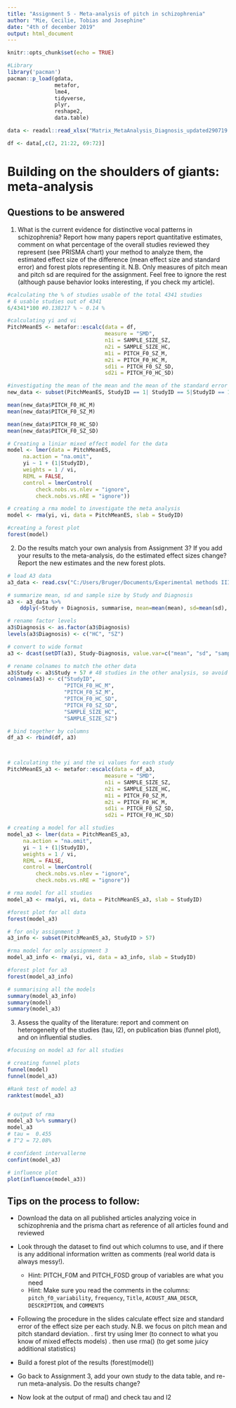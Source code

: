 ```yaml
---
title: "Assignment 5 - Meta-analysis of pitch in schizophrenia"
author: "Mie, Cecilie, Tobias and Josephine"
date: "4th of december 2019"
output: html_document
---
```


```r
knitr::opts_chunk$set(echo = TRUE)

#Library 
library('pacman')
pacman::p_load(gdata,
               metafor,
               lme4,
               tidyverse,
               plyr,
               reshape2,
               data.table)

data <- readxl::read_xlsx("Matrix_MetaAnalysis_Diagnosis_updated290719.xlsx")

df <- data[,c(2, 21:22, 69:72)]
```

# Building on the shoulders of giants: meta-analysis

## Questions to be answered

1. What is the current evidence for distinctive vocal patterns in schizophrenia? Report how many papers report quantitative estimates, comment on what percentage of the overall studies reviewed they represent (see PRISMA chart) your method to analyze them, the estimated effect size of the difference (mean effect size and standard error) and forest plots representing it. N.B. Only measures of pitch mean and pitch sd are required for the assignment. Feel free to ignore the rest (although pause behavior looks interesting, if you check my article).

```r
#calculating the % of studies usable of the total 4341 studies 
# 6 usable studies out of 4341
6/4341*100 #0.138217 % ~ 0.14 %

#calculating yi and vi
PitchMeanES <- metafor::escalc(data = df,
                               measure = "SMD",
                               n1i = SAMPLE_SIZE_SZ,
                               n2i = SAMPLE_SIZE_HC,
                               m1i = PITCH_F0_SZ_M,
                               m2i = PITCH_F0_HC_M,
                               sd1i = PITCH_F0_SZ_SD,
                               sd2i = PITCH_F0_HC_SD)

#investigating the mean of the mean and the mean of the standard error
new_data <- subset(PitchMeanES, StudyID == 1| StudyID == 5|StudyID == 11|StudyID == 18|StudyID == 28|StudyID == 50)

mean(new_data$PITCH_F0_HC_M)
mean(new_data$PITCH_F0_SZ_M)

mean(new_data$PITCH_F0_HC_SD)
mean(new_data$PITCH_F0_SZ_SD)

# Creating a liniar mixed effect model for the data 
model <- lmer(data = PitchMeanES,
     na.action = "na.omit",
     yi ~ 1 + (1|StudyID),
     weights = 1 / vi,
     REML = FALSE,
     control = lmerControl(
         check.nobs.vs.nlev = "ignore",
         check.nobs.vs.nRE = "ignore"))

# creating a rma model to investigate the meta analysis
model <- rma(yi, vi, data = PitchMeanES, slab = StudyID)

#creating a forest plot
forest(model)

```


2. Do the results match your own analysis from Assignment 3? If you add your results to the meta-analysis, do the estimated effect sizes change? Report the new estimates and the new forest plots.

``` r
# load A3 data
a3_data <- read.csv("C:/Users/Bruger/Documents/Experimental methods III/A3/pitch_data.csv", header = TRUE)

# summarize mean, sd and sample size by Study and Diagnosis
a3 <- a3_data %>%
    ddply(~Study + Diagnosis, summarise, mean=mean(mean), sd=mean(sd), sample_size=length(unique(Participant)))

# rename factor levels
a3$Diagnosis <- as.factor(a3$Diagnosis)
levels(a3$Diagnosis) <- c("HC", "SZ")

# convert to wide format
a3 <- dcast(setDT(a3), Study~Diagnosis, value.var=c("mean", "sd", "sample_size"))

# rename colnames to match the other data
a3$Study <- a3$Study + 57 # 48 studies in the other analysis, so avoid conflicting ID's
colnames(a3) <- c("StudyID",
                  "PITCH_F0_HC_M",
                  "PITCH_F0_SZ_M",
                  "PITCH_F0_HC_SD",
                  "PITCH_F0_SZ_SD",
                  "SAMPLE_SIZE_HC",
                  "SAMPLE_SIZE_SZ")

# bind together by columns
df_a3 <- rbind(df, a3)



# calculating the yi and the vi values for each study
PitchMeanES_a3 <- metafor::escalc(data = df_a3,
                               measure = "SMD",
                               n1i = SAMPLE_SIZE_SZ,
                               n2i = SAMPLE_SIZE_HC,
                               m1i = PITCH_F0_SZ_M,
                               m2i = PITCH_F0_HC_M,
                               sd1i = PITCH_F0_SZ_SD,
                               sd2i = PITCH_F0_HC_SD)

# creating a model for all studies 
model_a3 <- lmer(data = PitchMeanES_a3,
     na.action = "na.omit",
     yi ~ 1 + (1|StudyID),
     weights = 1 / vi,
     REML = FALSE,
     control = lmerControl(
         check.nobs.vs.nlev = "ignore",
         check.nobs.vs.nRE = "ignore"))

# rma model for all studies
model_a3 <- rma(yi, vi, data = PitchMeanES_a3, slab = StudyID)

#forest plot for all data
forest(model_a3)

# for only assignment 3
a3_info <- subset(PitchMeanES_a3, StudyID > 57)

#rma model for only assignment 3
model_a3_info <- rma(yi, vi, data = a3_info, slab = StudyID)

#forest plot for a3
forest(model_a3_info)

# summarising all the models
summary(model_a3_info)
summary(model)
summary(model_a3)
```

3. Assess the quality of the literature: report and comment on heterogeneity of the studies (tau, I2), on publication bias (funnel plot), and on influential studies.

``` r
#focusing on model a3 for all studies 

# creating funnel plots
funnel(model)
funnel(model_a3)

#Rank test of model a3 
ranktest(model_a3)


# output of rma
model_a3 %>% summary()
model_a3
# tau =  0.455
# I^2 = 72.08%

# confident intervallerne 
confint(model_a3)

# influence plot
plot(influence(model_a3))

```

## Tips on the process to follow:

- Download the data on all published articles analyzing voice in schizophrenia and the prisma chart as reference of all articles found and reviewed
- Look through the dataset to find out which columns to use, and if there is any additional information written as comments (real world data is always messy!).
    * Hint: PITCH_F0M and PITCH_F0SD group of variables are what you need
    * Hint: Make sure you read the comments in the columns: `pitch_f0_variability`, `frequency`, `Title`,  `ACOUST_ANA_DESCR`, `DESCRIPTION`, and `COMMENTS`
- Following the procedure in the slides calculate effect size and standard error of the effect size per each study. N.B. we focus on pitch mean and pitch standard deviation.
 . first try using lmer (to connect to what you know of mixed effects models)
 . then use rma() (to get some juicy additional statistics)

- Build a forest plot of the results (forest(model))
 
- Go back to Assignment 3, add your own study to the data table, and re-run meta-analysis. Do the results change?

- Now look at the output of rma() and check tau and I2
